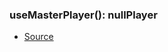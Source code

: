 ### useMasterPlayer(): nullPlayer
- [Source](https://github.com/Androz2091/discord-player/blob/cd18f37/packages/discord-player/src/hooks/useMasterPlayer.ts#L3)